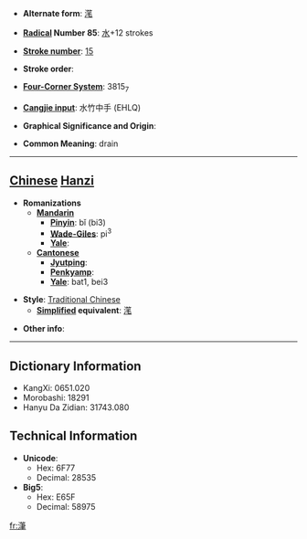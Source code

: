 * '''Alternate form''': [[滗]]

* '''[[Wiktionary:Chinese radical index| Radical]] Number 85''': [[Wiktionary:Chinese radical index 水|水]]+12 strokes

* '''[[Wiktionary:Chinese total strokes index|Stroke number]]''': [[Wiktionary:Chinese total strokes index 15|15]]

* '''Stroke order''': 

* '''[[Wiktionary:Chinese four corner index|Four-Corner System]]''': 3815<sub>7</sub>

* '''[[Wiktionary:Chinese Cangjie index|Cangjie input]]''': 水竹中手 (EHLQ)

* '''Graphical Significance and Origin''': 

* '''Common Meaning''': drain

----

== [[Chinese]] [[Hanzi]] ==

* '''Romanizations'''
** '''[[Mandarin]]'''
*** '''[[Pinyin]]''': bǐ (bi3)
*** '''[[Wade-Giles]]''': pi<sup>3</sup>
*** '''[[Yale]]''': 
** '''[[Cantonese]]'''
*** '''[[Jyutping]]''':
*** '''[[Penkyamp]]''': 
*** '''[[Yale]]''': bat1, bei3

* '''Style''': [[Traditional Chinese]] 
** '''[[Simplified Chinese|Simplified]] equivalent''': [[滗]]

* '''Other info''': 

----

== Dictionary Information ==

* KangXi: 0651.020
* Morobashi: 18291
* Hanyu Da Zidian: 31743.080

== Technical Information ==

* '''Unicode''':
** Hex: 6F77
** Decimal: 28535
* '''Big5''':
** Hex: E65F
** Decimal: 58975

[[fr:潷]]